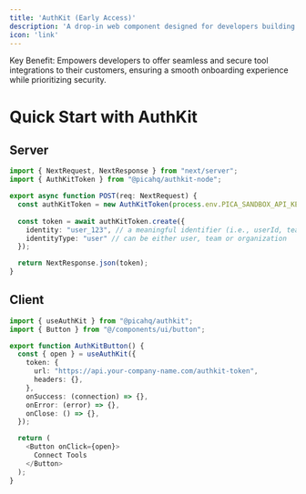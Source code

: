 ```yaml
---
title: 'AuthKit (Early Access)'
description: 'A drop-in web component designed for developers building agents, enabling their customers to securely and easily connect to various tools and services.'
icon: 'link'
---
```


<Tip>
Key Benefit: Empowers developers to offer seamless and secure tool integrations to their customers, ensuring a smooth onboarding experience while prioritizing security.
</Tip>

# Quick Start with AuthKit

## Server

```typescript
import { NextRequest, NextResponse } from "next/server";
import { AuthKitToken } from "@picahq/authkit-node";

export async function POST(req: NextRequest) {
  const authKitToken = new AuthKitToken(process.env.PICA_SANDBOX_API_KEY as string);
  
  const token = await authKitToken.create({
    identity: "user_123", // a meaningful identifier (i.e., userId, teamId or organizationId)
    identityType: "user" // can be either user, team or organization
  });

  return NextResponse.json(token);
}
```

## Client

```typescript
import { useAuthKit } from "@picahq/authkit";
import { Button } from "@/components/ui/button";

export function AuthKitButton() {
  const { open } = useAuthKit({
    token: {
      url: "https://api.your-company-name.com/authkit-token",
      headers: {},
    },
    onSuccess: (connection) => {},
    onError: (error) => {},
    onClose: () => {},
  });

  return (
    <Button onClick={open}>
      Connect Tools
    </Button>
  );
}
```